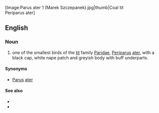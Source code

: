[Image:Parus ater 1 (Marek Szczepanek).jpg|thumb|Coal tit<br>Periparus ater] 
==English==

===Noun===
{{en-noun|sg=[[coal]] [[tit]]}}

# one of the smallest birds of the [[tit]] family [[Paridae]], [[Periparus]] [[ater]], with a black cap, white nape patch and greyish body with buff underparts.
{{wikipedia}}
====Synonyms====
*[[Parus]] [[ater]]

====See also====
*{{specieslite|Periparus ater}}
*{{commonslite|Parus ater}}